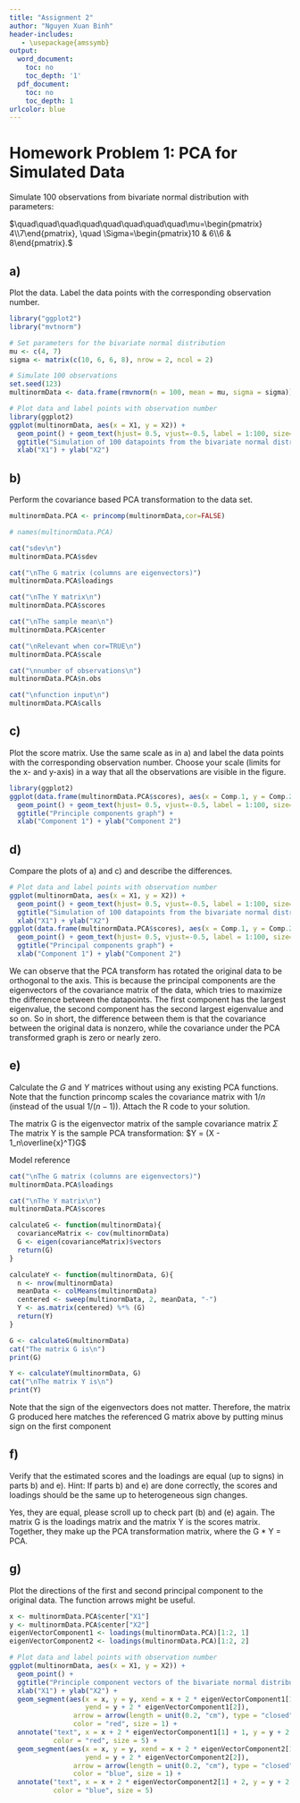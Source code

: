 ```yaml
---
title: "Assignment 2"
author: "Nguyen Xuan Binh"
header-includes:
   - \usepackage{amssymb}
output:
  word_document:
    toc: no
    toc_depth: '1'
  pdf_document:
    toc: no
    toc_depth: 1
urlcolor: blue
---
```


# Homework Problem 1: PCA for Simulated Data

Simulate 100 observations from bivariate normal distribution with parameters:\

$\quad\quad\quad\quad\quad\quad\quad\quad\mu=\begin{pmatrix} 4\\7\end{pmatrix}, \quad \Sigma=\begin{pmatrix}10 & 6\\6 & 8\end{pmatrix}.$

## a) 
Plot the data. Label the data points with the corresponding observation number.

```r
library("ggplot2")
library("mvtnorm")
```

```r
# Set parameters for the bivariate normal distribution
mu <- c(4, 7)
sigma <- matrix(c(10, 6, 6, 8), nrow = 2, ncol = 2)

# Simulate 100 observations
set.seed(123)
multinormData <- data.frame(rmvnorm(n = 100, mean = mu, sigma = sigma))

# Plot data and label points with observation number
library(ggplot2)
ggplot(multinormData, aes(x = X1, y = X2)) + 
  geom_point() + geom_text(hjust= 0.5, vjust=-0.5, label = 1:100, size=3) +
  ggtitle("Simulation of 100 datapoints from the bivariate normal distribution") + 
  xlab("X1") + ylab("X2") 
```

## b) 
Perform the covariance based PCA transformation to the data set.
```r

multinormData.PCA <- princomp(multinormData,cor=FALSE)

# names(multinormData.PCA)

cat("sdev\n")
multinormData.PCA$sdev

cat("\nThe G matrix (columns are eigenvectors)")
multinormData.PCA$loadings

cat("\nThe Y matrix\n")
multinormData.PCA$scores

cat("\nThe sample mean\n")
multinormData.PCA$center

cat("\nRelevant when cor=TRUE\n")
multinormData.PCA$scale

cat("\nnumber of observations\n")
multinormData.PCA$n.obs

cat("\nfunction input\n")
multinormData.PCA$calls
```

## c) 
Plot the score matrix. Use the same scale as in a) and label the data points
with the corresponding observation number. Choose your scale (limits for the
x- and y-axis) in a way that all the observations are visible in the figure.\
```r
library(ggplot2)
ggplot(data.frame(multinormData.PCA$scores), aes(x = Comp.1, y = Comp.2)) + 
  geom_point() + geom_text(hjust= 0.5, vjust=-0.5, label = 1:100, size=3) +
  ggtitle("Principle components graph") + 
  xlab("Component 1") + ylab("Component 2") 
```

## d) 

Compare the plots of a) and c) and describe the differences.\

```r
# Plot data and label points with observation number
ggplot(multinormData, aes(x = X1, y = X2)) + 
  geom_point() + geom_text(hjust= 0.5, vjust=-0.5, label = 1:100, size=3) +
  ggtitle("Simulation of 100 datapoints from the bivariate normal distribution") + 
  xlab("X1") + ylab("X2") 
ggplot(data.frame(multinormData.PCA$scores), aes(x = Comp.1, y = Comp.2)) + 
  geom_point() + geom_text(hjust= 0.5, vjust=-0.5, label = 1:100, size=3) +
  ggtitle("Principal components graph") + 
  xlab("Component 1") + ylab("Component 2") 
```
We can observe that the PCA transform has rotated the original data to be orthogonal to the axis. This is because the principal components are the eigenvectors of the covariance matrix of the data, which tries to maximize the difference between the datapoints. The first component has the largest eigenvalue, the second component has the second largest eigenvalue and so on. So in short, the difference between them is that the covariance between the original data is nonzero, while the covariance under the PCA transformed graph is zero or nearly zero. \

## e) 
Calculate the $G$ and $Y$ matrices without using any existing PCA functions.
Note that the function princomp scales the covariance matrix with $1/n$ (instead
of the usual $1/(n-1)$). Attach the R code to your solution.\

The matrix G is the eigenvector matrix of the sample covariance matrix $\Sigma$
The matrix Y is the sample PCA transformation: $Y = (X - 1_n\overline{x}^T)G$

Model reference
```r
cat("\nThe G matrix (columns are eigenvectors)")
multinormData.PCA$loadings

cat("\nThe Y matrix\n")
multinormData.PCA$scores
```

```r
calculateG <- function(multinormData){
  covarianceMatrix <- cov(multinormData)
  G <- eigen(covarianceMatrix)$vectors
  return(G)
}

calculateY <- function(multinormData, G){
  n <- nrow(multinormData)
  meanData <- colMeans(multinormData)
  centered <- sweep(multinormData, 2, meanData, "-")
  Y <- as.matrix(centered) %*% (G) 
  return(Y)
}

G <- calculateG(multinormData)
cat("The matrix G is\n")
print(G)

Y <- calculateY(multinormData, G)
cat("\nThe matrix Y is\n")
print(Y)
```
Note that the sign of the eigenvectors does not matter. Therefore, the matrix G produced here matches the referenced G matrix above by putting minus sign on the first component\

## f)
Verify that the estimated scores and the loadings are equal (up to signs) in
parts b) and e). Hint: If parts b) and e) are done correctly, the scores and
loadings should be the same up to heterogeneous sign changes.\

Yes, they are equal, please scroll up to check part (b) and (e) again. The matrix G is the loadings matrix and the matrix Y is the scores matrix. Together, they make up the PCA transformation matrix, where the G * Y = PCA.\

## g) 
Plot the directions of the first and second principal component to the original
data. The function arrows might be useful.\

```r
x <- multinormData.PCA$center["X1"]
y <- multinormData.PCA$center["X2"]
eigenVectorComponent1 <- loadings(multinormData.PCA)[1:2, 1]
eigenVectorComponent2 <- loadings(multinormData.PCA)[1:2, 2]

# Plot data and label points with observation number
ggplot(multinormData, aes(x = X1, y = X2)) + 
  geom_point() +
  ggtitle("Principle component vectors of the bivariate normal distribution") + 
  xlab("X1") + ylab("X2") + 
  geom_segment(aes(x = x, y = y, xend = x + 2 * eigenVectorComponent1[1], 
                   yend = y + 2 * eigenVectorComponent1[2]),
                arrow = arrow(length = unit(0.2, "cm"), type = "closed"),
                color = "red", size = 1) +
  annotate("text", x = x + 2 * eigenVectorComponent1[1] + 1, y = y + 2 *     eigenVectorComponent1[2] + 0.5, label = "First component", 
           color = "red", size = 5) +   
  geom_segment(aes(x = x, y = y, xend = x + 2 * eigenVectorComponent2[1], 
                   yend = y + 2 * eigenVectorComponent2[2]),
                arrow = arrow(length = unit(0.2, "cm"), type = "closed"),
                color = "blue", size = 1) +
  annotate("text", x = x + 2 * eigenVectorComponent2[1] + 2, y = y + 2 * eigenVectorComponent2[2] - 1, label = "Second component", 
           color = "blue", size = 5)
  
```

